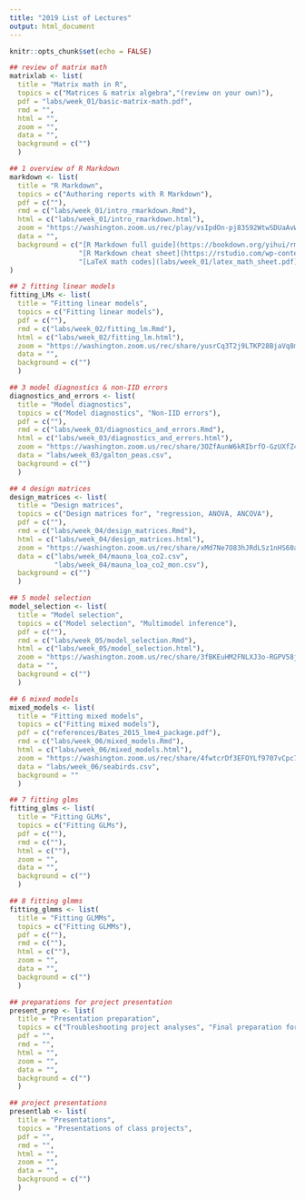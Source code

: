 ```yaml
---
title: "2019 List of Lectures"
output: html_document
---
```


```r
knitr::opts_chunk$set(echo = FALSE)
```

```r
## review of matrix math
matrixlab <- list(
  title = "Matrix math in R",
  topics = c("Matrices & matrix algebra","(review on your own)"),
  pdf = "labs/week_01/basic-matrix-math.pdf",
  rmd = "",
  html = "",
  zoom = "",
  data = "",
  background = c("")
  )

## 1 overview of R Markdown
markdown <- list(
  title = "R Markdown",
  topics = c("Authoring reports with R Markdown"),
  pdf = c(""),
  rmd = c("labs/week_01/intro_rmarkdown.Rmd"),
  html = c("labs/week_01/intro_rmarkdown.html"),
  zoom = "https://washington.zoom.us/rec/play/vsIpdOn-pj83S92WtwSDUaAvW464LKys0SdKq_RZyknkUiFQOwL1N-cRMzd1BCseNEzjbju3EOzkBdU?continueMode=true",
  data = "",
  background = c("[R Markdown full guide](https://bookdown.org/yihui/rmarkdown/)",
                 "[R Markdown cheat sheet](https://rstudio.com/wp-content/uploads/2016/03/rmarkdown-cheatsheet-2.0.pdf)",
                 "[LaTeX math codes](labs/week_01/latex_math_sheet.pdf)")
)

## 2 fitting linear models
fitting_LMs <- list(
  title = "Fitting linear models",
  topics = c("Fitting linear models"),
  pdf = c(""),
  rmd = c("labs/week_02/fitting_lm.Rmd"),
  html = c("labs/week_02/fitting_lm.html"),
  zoom = "https://washington.zoom.us/rec/share/yusrCq3T2j9LTKP28BjaVq8mNYC1X6a80XAW-aFcxRmxPW2MGrqYzK-eD5eySfcC",
  data = "",
  background = c("")
  )

## 3 model diagnostics & non-IID errors
diagnostics_and_errors <- list(
  title = "Model diagnostics",
  topics = c("Model diagnostics", "Non-IID errors"),
  pdf = c(""),
  rmd = c("labs/week_03/diagnostics_and_errors.Rmd"),
  html = c("labs/week_03/diagnostics_and_errors.html"),
  zoom = "https://washington.zoom.us/rec/share/3OZfAunW6kRIbrfO-GzUXfZ4WafaT6a8g3RN-_dfzh6lCRPG869aupgkFEw9vsd8",
  data = "labs/week_03/galton_peas.csv",
  background = c("")
  )

## 4 design matrices
design_matrices <- list(
  title = "Design matrices",
  topics = c("Design matrices for", "regression, ANOVA, ANCOVA"),
  pdf = c(""),
  rmd = c("labs/week_04/design_matrices.Rmd"),
  html = c("labs/week_04/design_matrices.html"),
  zoom = "https://washington.zoom.us/rec/share/xMd7Ne7O83hJRdLSz1nHS60aIKnsX6a8gSEY-KAOzRu4mgpPzxCV--BMSZ50p61F",
  data = c("labs/week_04/mauna_loa_co2.csv",
           "labs/week_04/mauna_loa_co2_mon.csv"),
  background = c("")
  )

## 5 model selection
model_selection <- list(
  title = "Model selection",
  topics = c("Model selection", "Multimodel inference"),
  pdf = c(""),
  rmd = c("labs/week_05/model_selection.Rmd"),
  html = c("labs/week_05/model_selection.html"),
  zoom = "https://washington.zoom.us/rec/share/3fBKEuHM2FNLXJ3o-RGPV58jLrrBaaa80SlP8_ZZzxmUw7GBqwJsPBjgxZBlIATj",
  data = "",
  background = c("")
  )

## 6 mixed models
mixed_models <- list(
  title = "Fitting mixed models",
  topics = c("Fitting mixed models"),
  pdf = c("references/Bates_2015_lme4_package.pdf"),
  rmd = c("labs/week_06/mixed_models.Rmd"),
  html = c("labs/week_06/mixed_models.html"),
  zoom = "https://washington.zoom.us/rec/share/4fwtcrDf3EFOYLf9707vCpc7E4rbaaa80SEerPZfzxnoWuXjDVwi57Iiho6u3gKC",
  data = "labs/week_06/seabirds.csv",
  background = ""
  )

## 7 fitting glms
fitting_glms <- list(
  title = "Fitting GLMs",
  topics = c("Fitting GLMs"),
  pdf = c(""),
  rmd = c(""),
  html = c(""),
  zoom = "",
  data = "",
  background = c("")
  )

## 8 fitting glmms
fitting_glmms <- list(
  title = "Fitting GLMMs",
  topics = c("Fitting GLMMs"),
  pdf = c(""),
  rmd = c(""),
  html = c(""),
  zoom = "",
  data = "",
  background = c("")
  )

## preparations for project presentation
present_prep <- list(
  title = "Presentation preparation",
  topics = c("Troubleshooting project analyses", "Final preparation for presentations"),
  pdf = "",
  rmd = "",
  html = "",
  zoom = "",
  data = "",
  background = c("")
  )

## project presentations
presentlab <- list(
  title = "Presentations",
  topics = "Presentations of class projects",
  pdf = "",
  rmd = "",
  html = "",
  zoom = "",
  data = "",
  background = c("")
  )
```

